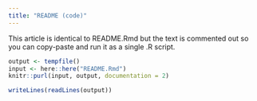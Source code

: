```yaml
---
title: "README (code)"
---
```


This article is identical to README.Rmd but the text is commented out so you can
copy-paste and run it as a single .R script.

```r
output <- tempfile()
input <- here::here("README.Rmd")
knitr::purl(input, output, documentation = 2)
```
```r
writeLines(readLines(output))
```


